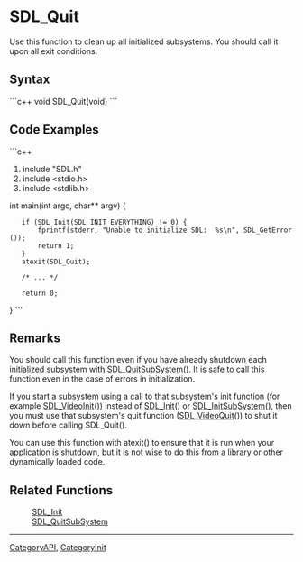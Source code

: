 
= SDL_Quit =
Use this function to clean up all initialized subsystems.  You should call it upon all exit conditions.


== Syntax ==
```c++
void SDL_Quit(void)
```

== Code Examples ==
```c++
#include "SDL.h"
#include <stdio.h>
#include <stdlib.h>

int main(int argc, char** argv) {
    if (SDL_Init(SDL_INIT_EVERYTHING) != 0) {
        fprintf(stderr, "Unable to initialize SDL:  %s\n", SDL_GetError());
        return 1;
    }
    atexit(SDL_Quit);

    /* ... */

    return 0;
}
```

== Remarks ==
You should call this function even if you have already shutdown each initialized subsystem with [[SDL_QuitSubSystem]](). It is safe to call this function even in the case of errors in initialization.

If you start a subsystem using a call to that subsystem's init function (for example [[SDL_VideoInit]]()) instead of [[SDL_Init]]() or [[SDL_InitSubSystem]](), then you must use that subsystem's quit function ([[SDL_VideoQuit]]()) to shut it down before calling SDL_Quit().

You can use this function with atexit() to ensure that it is run when your application is shutdown, but it is not wise to do this from a library or other dynamically loaded code. 

== Related Functions ==
:[[SDL_Init]]
:[[SDL_QuitSubSystem]]

----
[[CategoryAPI]], [[CategoryInit]]
